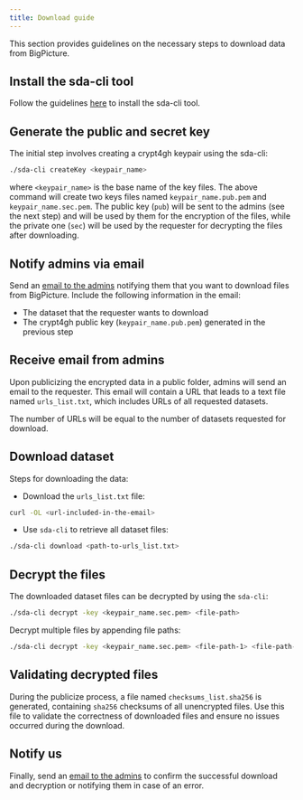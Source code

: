 ```yaml
---
title: Download guide
---
```


This section provides guidelines on the necessary steps to download data from BigPicture.

## Install the sda-cli tool
Follow the guidelines [here](../submission/submission-guide.qmd#install-the-sda-cli-tool) to install the sda-cli tool.

## Generate the public and secret key
The initial step involves creating a crypt4gh keypair using the sda-cli:

```bash
./sda-cli createKey <keypair_name>
```

where `<keypair_name>` is the base name of the key files. The above command will create two keys files named
`keypair_name.pub.pem` and `keypair_name.sec.pem`. The public key (`pub`) will be sent to the admins
(see the next step) and will be used by them for the encryption of the files, while the private one
(`sec`) will be used by the requester for decrypting the files after downloading.


## Notify admins via email

Send an [email to the admins](mailto:{{< var email.helpdesk >}}) notifying them that you want to download files from BigPicture. Include the following information in the email:

* The dataset that the requester wants to download
* The crypt4gh public key (`keypair_name.pub.pem`) generated in the previous step

## Receive email from admins

Upon publicizing the encrypted data in a public folder, admins will send an email to the requester. This email will contain a URL that leads to a text file named `urls_list.txt`, which includes URLs of all requested datasets.

The number of URLs will be equal to the number of datasets requested for download.

## Download dataset

Steps for downloading the data:

* Download the `urls_list.txt` file:

```bash
curl -OL <url-included-in-the-email>
```

* Use `sda-cli` to retrieve all dataset files:

```bash
./sda-cli download <path-to-urls_list.txt>
```

## Decrypt the files

The downloaded dataset files can be decrypted by using the `sda-cli`:

```bash
./sda-cli decrypt -key <keypair_name.sec.pem> <file-path>
```

Decrypt multiple files by appending file paths:

```bash
./sda-cli decrypt -key <keypair_name.sec.pem> <file-path-1> <file-path-2> <file-path-3> ...
```

## Validating decrypted files

During the publicize process, a file named `checksums_list.sha256` is generated, containing `sha256` checksums of all unencrypted files. Use this file to validate the correctness of downloaded files and ensure no issues occurred during the download.

## Notify us

Finally, send an [email to the admins](mailto:{{< var email.helpdesk >}}) to confirm the successful download and decryption or notifying them in case of an error.

